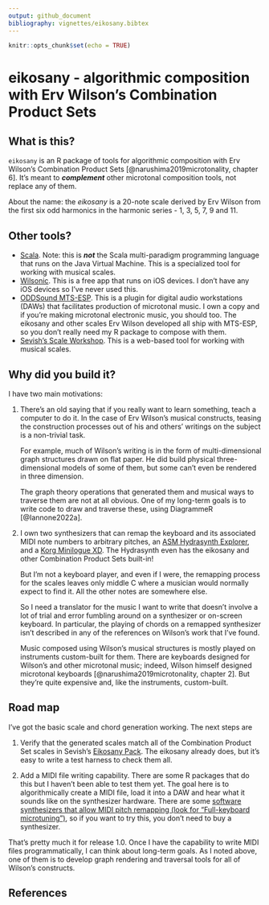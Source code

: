 ```yaml
---
output: github_document
bibliography: vignettes/eikosany.bibtex
---
```


```r
knitr::opts_chunk$set(echo = TRUE)
```

# eikosany - algorithmic composition with Erv Wilson's Combination Product Sets

## What is this?

`eikosany` is an R package of tools for algorithmic composition with Erv
Wilson's Combination Product Sets [@narushima2019microtonality, chapter 6].
It's meant to ***complement*** other microtonal composition tools, not
replace any of them.

About the name: the _eikosany_ is a 20-note scale derived by Erv Wilson from
the first six odd harmonics in the harmonic series - 1, 3, 5, 7, 9 and 11.

## Other tools?

- [Scala](https://www.huygens-fokker.org/scala/). Note: this is ***not*** the
Scala multi-paradigm programming language that runs on the Java Virtual Machine. This is a specialized tool for working with musical scales.
- [Wilsonic](https://apps.apple.com/us/app/wilsonic/id848852071). This is a
free app that runs on iOS devices. I don't have any iOS devices so I've
never used this.
- [ODDSound MTS-ESP](https://oddsound.com/mtsespsuite.phphttps://oddsound.com/mtsespsuite.php).
This is a plugin for digital audio workstations (DAWs) that facilitates
production of microtonal music. I own a copy and if you're making microtonal
electronic music, you should too. The eikosany and other scales Erv Wilson
developed all ship with MTS-ESP, so you don't really need my R package to
compose with them.
- [Sevish's Scale Workshop](https://sevish.com/scaleworkshop/guide.htm). This
is a web-based tool for working with musical scales.

## Why did you build it?

I have two main motivations:

1. There's an old saying that if you really want to learn something, teach a
computer to do it. In the case of Erv Wilson's musical constructs, teasing
the construction processes out of his and others' writings on the subject is
a non-trivial task.

    For example, much of Wilson's writing is in the form of
    multi-dimensional graph structures drawn on flat paper. He did build
    physical three-dimensional models of some of them, but some can't even
    be rendered in three dimension.
    
    The graph theory operations that generated them and musical ways to
    traverse them are not at all obvious. One of my long-term goals is to
    write code to draw and traverse these, using DiagrammeR [@Iannone2022a].

2. I own two synthesizers that can remap the keyboard and its associated
MIDI note numbers to arbitrary pitches, an [ASM Hydrasynth
Explorer](https://www.ashunsoundmachines.com/hydrasynth-explorer),
and a [Korg Minilogue
XD](https://www.korg.com/us/products/synthesizers/minilogue_xd/). The
Hydrasynth even has the eikosany and other Combination Product Sets
built-in!

    But I'm not a keyboard player, and even if I were, the remapping
    process for the scales leaves only middle C where a musician would
    normally expect to find it. All the other notes are somewhere else.

    So I need a translator for the music I want to write that doesn't
    involve a lot of trial and error fumbling around on a synthesizer or
    on-screen keyboard. In particular, the playing of chords on a remapped
    synthesizer isn't described in any of the references on Wilson's work
    that I've found.
    
    Music composed using Wilson's musical structures is mostly played on
    instruments custom-built for them. There are keyboards designed for
    Wilson's and other microtonal music; indeed, Wilson himself designed
    microtonal keyboards [@narushima2019microtonality, chapter 2]. But
    they're quite expensive and, like the instruments, custom-built. 

## Road map

I've got the basic scale and chord generation working. The next steps are

1. Verify that the generated scales match all of the Combination Product
Set scales in Sevish's [Eikosany
Pack](https://sevish.com/music-resources/). The eikosany already does, but
it's easy to write a test harness to check them all.

2. Add a MIDI file writing capability. There are some R packages that do
this but I haven't been able to test them yet. The goal here is to
algorithmically create a MIDI file, load it into a DAW and hear what it
sounds like on the synthesizer hardware. There are some [software
synthesizers that allow MIDI pitch remapping (look for "Full-keyboard
microtuning")](https://en.xen.wiki/w/List_of_microtonal_software_plugins),
so if you want to try this, you don't need to buy a synthesizer.

That's pretty much it for release 1.0. Once I have the capability to write
MIDI files programmatically, I can think about long-term goals. As I noted
above, one of them is to develop graph rendering and traversal tools for all
of Wilson's constructs.

## References

